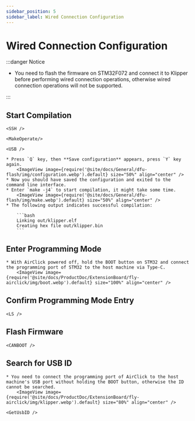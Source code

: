 ```yaml
---
sidebar_position: 5
sidebar_label: Wired Connection Configuration
---
```






# Wired Connection Configuration

:::danger Notice

* You need to flash the firmware on STM32F072 and connect it to Klipper before performing wired connection operations, otherwise wired connection operations will not be supported.

:::

## Start Compilation

    <SSH />

    <MakeOperate/>

    <USB />

    * Press `Q` key, then **Save configuration** appears, press `Y` key again.
        <ImageView image={require('@site/docs/General/dfu-flash/img/configuration.webp').default} size="50%" align="center" />
    * Now you should have saved the configuration and exited to the command line interface.
    * Enter `make -j4` to start compilation, it might take some time.
        <ImageView image={require('@site/docs/General/dfu-flash/img/make.webp').default} size="50%" align="center" />
    * The following output indicates successful compilation:

        ```bash
        Linking out/klipper.elf
        Creating hex file out/klipper.bin
        ```

## Enter Programming Mode

    * With AirClick powered off, hold the BOOT button on STM32 and connect the programming port of STM32 to the host machine via Type-C.
        <ImageView image={require('@site/docs/ProductDoc/ExtensionBoard/fly-airclick/img/boot.webp').default} size="100%" align="center" />

## Confirm Programming Mode Entry

    <LS />

## Flash Firmware
    
    <CANBOOT />

## Search for USB ID
    * You need to connect the programming port of AirClick to the host machine's USB port without holding the BOOT button, otherwise the ID cannot be searched.
        <ImageView image={require('@site/docs/ProductDoc/ExtensionBoard/fly-airclick/img/klipper.webp').default} size="80%" align="center" />

    <GetUsbID />